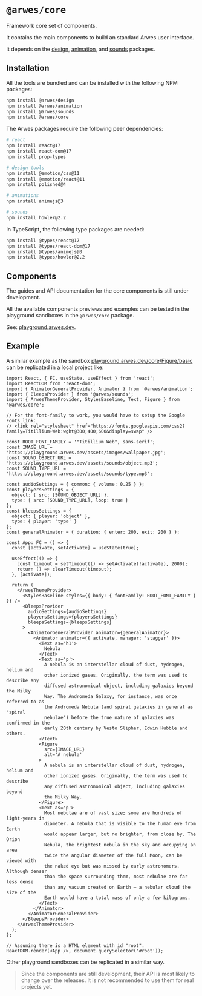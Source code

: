 
# `@arwes/core`

Framework core set of components.

It contains the main components to build an standard Arwes user interface.

It depends on the [design](/develop/design), [animation](/develop/animation),
and [sounds](/develop/sounds) packages.

## Installation

All the tools are bundled and can be installed with the following NPM packages:

```bash
npm install @arwes/design
npm install @arwes/animation
npm install @arwes/sounds
npm install @arwes/core
```

The Arwes packages require the following peer dependencies:

```bash
# react
npm install react@17
npm install react-dom@17
npm install prop-types

# design tools
npm install @emotion/css@11
npm install @emotion/react@11
npm install polished@4

# animations
npm install animejs@3

# sounds
npm install howler@2.2
```

In TypeScript, the following type packages are needed:

```bash
npm install @types/react@17
npm install @types/react-dom@17
npm install @types/animejs@3
npm install @types/howler@2.2
```

## Components

The guides and API documentation for the core components is still under development.

All the available components previews and examples can be tested in the
playground sandboxes in the `@arwes/core` package.

See: [playground.arwes.dev](https://playground.arwes.dev/core/StylesBaseline/basic).

## Example

A similar example as the sandbox [playground.arwes.dev/core/Figure/basic](https://playground.arwes.dev/core/Figure/basic)
can be replicated in a local project like:

```tsx
import React, { FC, useState, useEffect } from 'react';
import ReactDOM from 'react-dom';
import { AnimatorGeneralProvider, Animator } from '@arwes/animation';
import { BleepsProvider } from '@arwes/sounds';
import { ArwesThemeProvider, StylesBaseline, Text, Figure } from '@arwes/core';

// For the font-family to work, you would have to setup the Google Fonts link:
// <link rel="stylesheet" href="https://fonts.googleapis.com/css2?family=Titillium+Web:wght@300;400;600&display=swap" />

const ROOT_FONT_FAMILY = '"Titillium Web", sans-serif';
const IMAGE_URL = 'https://playground.arwes.dev/assets/images/wallpaper.jpg';
const SOUND_OBJECT_URL = 'https://playground.arwes.dev/assets/sounds/object.mp3';
const SOUND_TYPE_URL = 'https://playground.arwes.dev/assets/sounds/type.mp3';

const audioSettings = { common: { volume: 0.25 } };
const playersSettings = {
  object: { src: [SOUND_OBJECT_URL] },
  type: { src: [SOUND_TYPE_URL], loop: true }
};
const bleepsSettings = {
  object: { player: 'object' },
  type: { player: 'type' }
};
const generalAnimator = { duration: { enter: 200, exit: 200 } };

const App: FC = () => {
  const [activate, setActivate] = useState(true);

  useEffect(() => {
    const timeout = setTimeout(() => setActivate(!activate), 2000);
    return () => clearTimeout(timeout);
  }, [activate]);

  return (
    <ArwesThemeProvider>
      <StylesBaseline styles={{ body: { fontFamily: ROOT_FONT_FAMILY } }} />
      <BleepsProvider
        audioSettings={audioSettings}
        playersSettings={playersSettings}
        bleepsSettings={bleepsSettings}
      >
        <AnimatorGeneralProvider animator={generalAnimator}>
          <Animator animator={{ activate, manager: 'stagger' }}>
            <Text as='h1'>
              Nebula
            </Text>
            <Text as='p'>
              A nebula is an interstellar cloud of dust, hydrogen, helium and
              other ionized gases. Originally, the term was used to describe any
              diffused astronomical object, including galaxies beyond the Milky
              Way. The Andromeda Galaxy, for instance, was once referred to as
              the Andromeda Nebula (and spiral galaxies in general as "spiral
              nebulae") before the true nature of galaxies was confirmed in the
              early 20th century by Vesto Slipher, Edwin Hubble and others.
            </Text>
            <Figure
              src={IMAGE_URL}
              alt='A nebula'
            >
              A nebula is an interstellar cloud of dust, hydrogen, helium and
              other ionized gases. Originally, the term was used to describe
              any diffused astronomical object, including galaxies beyond
              the Milky Way.
            </Figure>
            <Text as='p'>
              Most nebulae are of vast size; some are hundreds of light-years in
              diameter. A nebula that is visible to the human eye from Earth
              would appear larger, but no brighter, from close by. The Orion
              Nebula, the brightest nebula in the sky and occupying an area
              twice the angular diameter of the full Moon, can be viewed with
              the naked eye but was missed by early astronomers. Although denser
              than the space surrounding them, most nebulae are far less dense
              than any vacuum created on Earth – a nebular cloud the size of the
              Earth would have a total mass of only a few kilograms.
            </Text>
          </Animator>
        </AnimatorGeneralProvider>
      </BleepsProvider>
    </ArwesThemeProvider>
  );
};

// Assuming there is a HTML element with id "root".
ReactDOM.render(<App />, document.querySelector('#root'));
```

Other playground sandboxes can be replicated in a similar way.

> Since the components are still development, their API is most likely to change
over the releases. It is not recommended to use them for real projects yet.
